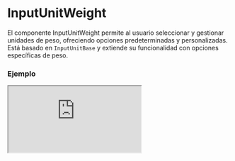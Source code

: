 # InputUnitWeight

El componente InputUnitWeight permite al usuario seleccionar y gestionar unidades de peso, ofreciendo opciones predeterminadas y personalizadas. Está basado en `InputUnitBase` y extiende su funcionalidad con opciones específicas de peso.


### Ejemplo

<Iframe minHeightIframe="30dvh" src="https://fenextjs-component-storybook.vercel.app/iframe.html?args=&id=input-inputunitweight--index&viewMode=story" />

### Importación

Para importar el componente InputUnitWeight, se puede hacer desde fenextjs

```tsx copy
import { InputUnitWeight } from "fenextjs";
```

### Parámetros

| Parámetro | Tipo | Requerido | Default | Descripcion |
| --------- | ---- | --------- | ------- | ----------- |
| defaultValue | Partial\<InputUnitWeightValue\> | no | undefined | Valor predeterminado para el componente, que incluye el valor y la unidad seleccionados. |
| value | Partial\<InputUnitWeightValue\> | no | undefined | Valor actual del componente, que incluye el valor numérico y la unidad seleccionada. |
| onChange | (data: Partial\<InputUnitWeightValue\>) =\> void | no | undefined | Función que se ejecuta al cambiar el valor o la unidad, devolviendo los datos actualizados. |
| options | Unit_Weight[] | no | Object.keys(Unit_Weight).map((e) =\> Unit_Weight[e]) | Opciones de unidades de peso disponibles para seleccionar. |
| className | string | no | '' | Clase CSS para personalizar el estilo del componente. |
| classNameDisabled | string | no | '' | Clase CSS para el estado deshabilitado del componente. |
| classNameInput | string | no | '' | Clase CSS para el campo de entrada de texto. |

### Storybook

Para ver el storybook del componente lo puede hacer con este [link](https://fenextjs-component-storybook.vercel.app/?path=/story/input-inputunitweight--index)

### Usos

- Uso básico

```tsx copy
<InputUnitWeight />
```

- Con valor predeterminado

```tsx copy
<InputUnitWeight defaultValue={{ value: 5, unit: "kilograms" }} />
```

- Con función onChange

```tsx copy
<InputUnitWeight onChange={(data) => console.log(data)} />
```

